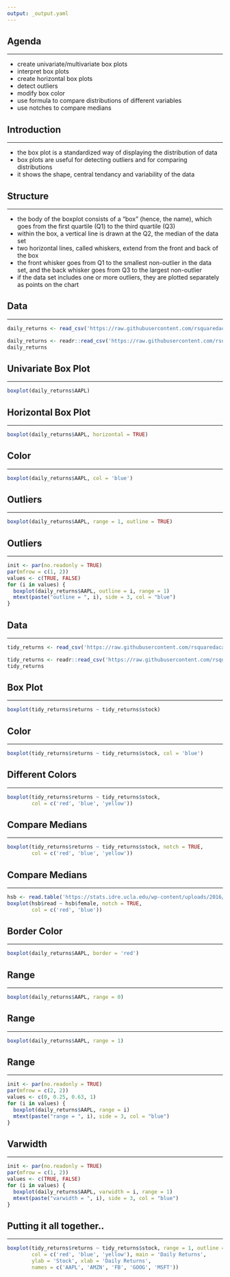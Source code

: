 ```yaml
---
output: _output.yaml
---
```


## {data-background="viz_box.png"}

## Agenda

<hr>

- create univariate/multivariate box plots
- interpret box plots
- create horizontal box plots
- detect outliers
- modify box color
- use formula to compare distributions of different variables
- use notches to compare medians

## Introduction

<hr>

- the box plot is a standardized way of displaying the distribution of data  
- box plots are useful for detecting outliers and for comparing distributions 
- it shows the shape, central tendancy and variability of the data

## Structure

<hr>

- the body of the boxplot consists of a "box" (hence, the name), which goes from the first quartile (Q1) to the third quartile (Q3)
- within the box, a vertical line is drawn at the Q2, the median of the data set
- two horizontal lines, called whiskers, extend from the front and back of the box 
- the front whisker goes from Q1 to the smallest non-outlier in the data set, and the back whisker goes from Q3 to the largest non-outlier
- if the data set includes one or more outliers, they are plotted separately as points on the chart

## {data-background="uboxplot.png"}

## Data

<hr>

```r
daily_returns <- read_csv('https://raw.githubusercontent.com/rsquaredacademy/datasets/master/tickers.csv')
```

```r
daily_returns <- readr::read_csv('https://raw.githubusercontent.com/rsquaredacademy/datasets/master/tickers.csv')
daily_returns
```

## Univariate Box Plot

<hr>

```r
boxplot(daily_returns$AAPL)
```

## Horizontal Box Plot

<hr>

```r
boxplot(daily_returns$AAPL, horizontal = TRUE)
```

## Color

<hr>

```r
boxplot(daily_returns$AAPL, col = 'blue')
```

## Outliers

<hr>

```r
boxplot(daily_returns$AAPL, range = 1, outline = TRUE)
```

## Outliers

<hr>

```r
init <- par(no.readonly = TRUE)
par(mfrow = c(1, 2))
values <- c(TRUE, FALSE)
for (i in values) {
  boxplot(daily_returns$AAPL, outline = i, range = 1)
  mtext(paste("outline = ", i), side = 3, col = "blue")
}
```

## {data-background="bboxplot.png"}

## Data

<hr>

```r
tidy_returns <- read_csv('https://raw.githubusercontent.com/rsquaredacademy/datasets/master/tidy_tickers.csv')
```

```r
tidy_returns <- readr::read_csv('https://raw.githubusercontent.com/rsquaredacademy/datasets/master/tidy_tickers.csv')
tidy_returns
```

## Box Plot

<hr>

```r
boxplot(tidy_returns$returns ~ tidy_returns$stock)
```

## Color

<hr>

```r
boxplot(tidy_returns$returns ~ tidy_returns$stock, col = 'blue')
```

## Different Colors

<hr>

```r
boxplot(tidy_returns$returns ~ tidy_returns$stock, 
        col = c('red', 'blue', 'yellow'))
```

## Compare Medians

<hr>

```r
boxplot(tidy_returns$returns ~ tidy_returns$stock, notch = TRUE,
        col = c('red', 'blue', 'yellow'))
```

## Compare Medians

<hr>

```r
hsb <- read.table('https://stats.idre.ucla.edu/wp-content/uploads/2016/02/hsb2-2.csv', header=T, sep=",")
boxplot(hsb$read ~ hsb$female, notch = TRUE, 
        col = c('red', 'blue'))
```

## Border Color
 
<hr>

```r
boxplot(daily_returns$AAPL, border = 'red')
```

## Range

<hr>

```r
boxplot(daily_returns$AAPL, range = 0)
```

## Range

<hr>

```r
boxplot(daily_returns$AAPL, range = 1)
```

## Range

<hr>

```r
init <- par(no.readonly = TRUE)
par(mfrow = c(2, 2))
values <- c(0, 0.25, 0.63, 1)
for (i in values) {
  boxplot(daily_returns$AAPL, range = i)
  mtext(paste("range = ", i), side = 3, col = "blue")
}
```


## Varwidth

<hr>

```r
init <- par(no.readonly = TRUE)
par(mfrow = c(1, 2))
values <- c(TRUE, FALSE)
for (i in values) {
  boxplot(daily_returns$AAPL, varwidth = i, range = 1)
  mtext(paste("varwidth = ", i), side = 3, col = "blue")
}
```


## Putting it all together..

<hr>

```r
boxplot(tidy_returns$returns ~ tidy_returns$stock, range = 1, outline = TRUE, 
        col = c('red', 'blue', 'yellow'), main = 'Daily Returns', 
        ylab = 'Stock', xlab = 'Daily Returns',
        names = c('AAPL', 'AMZN', 'FB', 'GOOG', 'MSFT'))
```

## {data-background="thankyou.png"}

<!-- To do: -->
<!--   - improve introduction -->
<!--   - use image to explain structure of box plot -->